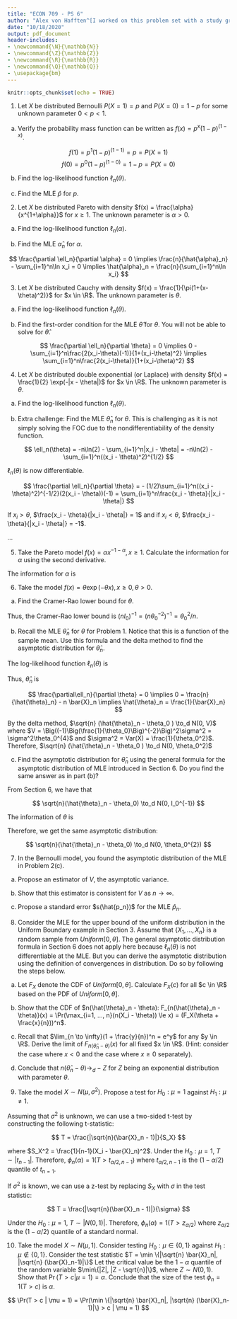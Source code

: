 ```yaml
---
title: "ECON 709 - PS 6"
author: "Alex von Hafften^[I worked on this problem set with a study group of Michael Nattinger, Andrew Smith, and Ryan Mather. I also discussed problems with Emily Case, Sarah Bass, and Danny Edgel.]"
date: "10/18/2020"
output: pdf_document
header-includes:
- \newcommand{\N}{\mathbb{N}}
- \newcommand{\Z}{\mathbb{Z}}
- \newcommand{\R}{\mathbb{R}}
- \newcommand{\Q}{\mathbb{Q}}
- \usepackage{bm}
---
```


```r
knitr::opts_chunk$set(echo = TRUE)
```


1. Let $X$ be distributed Bernoulli $P(X = 1) = p$ and $P(X = 0) = 1-p$ for some unknown parameter $0 < p < 1$.

(a) Verify the probability mass function can be written as $f(x) = p^x (1-p)^{(1-x)}$.

$$
f(1) = p^1 (1-p)^{(1-1)}=p=P(X=1)
$$
$$
f(0) = p^0 (1-p)^{(1-0)}=1-p=P(X=0)
$$

(b) Find the log-likelihood function $\ell_n(\theta)$.

\begin{align*}
\ell_n(\theta) 
&= \sum_{i=1}^n\ln(f(x_i|\theta)) \\
&= \sum_{i=1}^n\ln(p^{x_i} (1-p)^{(1-x_i)}) \\
&= \sum_{i=1}^n [x_i \ln(p)+(1-x_i)\ln (1-p)] \\
&= \ln(p) \sum_{i=1}^n x_i + \ln (1-p)\Big(n-\sum_{i=1}^n x_i\Big)
\end{align*}

(c) Find the MLE $\hat{p}$ for $p$.

\begin{align*}
\frac{\partial \ell_n}{\partial p} &= 0 \\
\frac{\partial}{\partial p}\Bigg[\ln(p) \sum_{i=1}^n x_i + \ln (1-p)\Big(n-\sum_{i=1}^n x_i\Big) \Bigg] &= 0\\ \frac{\sum_{i=1}^n x_i}{p} - \frac{\Big(n-\sum_{i=1}^n x_i\Big)}{1-p} &= 0 \\
\sum_{i=1}^n x_i &= pn-p\sum_{i=1}^n x_i + p\sum_{i=1}^n x_i \\
\hat{p} &= \frac{1}{n}\sum_{i=1}^n x_i\\
\end{align*}

\pagebreak

2. Let $X$ be distributed Pareto with density $f(x) = \frac{\alpha}{x^{1+\alpha}}$ for $x \ge 1$. The unknown parameter is $\alpha > 0$.

(a) Find the log-likelihood function $\ell_n(\alpha)$.

\begin{align*}
\ell_n(\alpha) 
&= \sum_{i=1}^n\ln(f(x_i|\alpha)) \\
&= \sum_{i=1}^n\ln\Bigg(\frac{\alpha}{x_i^{1+\alpha}}\Bigg) \\
&= \sum_{i=1}^n\ln\alpha - \sum_{i=1}^n\ln x_i^{1+\alpha} \\
&= n\ln\alpha - (1+\alpha)\sum_{i=1}^n\ln x_i \\
\end{align*}

(b) Find the MLE $\hat{\alpha}_n$ for $\alpha$.

$$
\frac{\partial \ell_n}{\partial \alpha}  =  0 \implies
\frac{n}{\hat{\alpha}_n} - \sum_{i=1}^n\ln x_i = 0 \implies
\hat{\alpha}_n = \frac{n}{\sum_{i=1}^n\ln x_i}
$$

3. Let $X$ be distributed Cauchy with density $f(x) = \frac{1}{\pi(1+(x-\theta)^2)}$ for $x \in \R$. The unknown parameter is $\theta$.

(a) Find the log-likelihood function $\ell_n(\theta)$.

\begin{align*}
\ell_n(\theta) 
&= \sum_{i=1}^n\ln(f(x_i|\theta)) \\
&= \sum_{i=1}^n\ln\Bigg(\frac{1}{\pi(1+(x_i-\theta)^2)}\Bigg) \\
&=  - \sum_{i=1}^n\ln(\pi) - \sum_{i=1}^n\ln\Big(1+(x_i-\theta)^2\Big) \\
&=  - n \ln(\pi) - \sum_{i=1}^n\ln\Big(1+(x_i-\theta)^2\Big) \\
\end{align*}

(b) Find the first-order condition for the MLE $\hat{\theta}$ for $\theta$.  You will not be able to solve for $\hat{\theta}$.

$$
\frac{\partial \ell_n}{\partial \theta}  =  0 \implies 0 - \sum_{i=1}^n\frac{2(x_i-\theta)(-1)}{1+(x_i-\theta)^2} \implies \sum_{i=1}^n\frac{2(x_i-\theta)}{1+(x_i-\theta)^2}
$$

\pagebreak

4. Let $X$ be distributed double exponential (or Laplace) with density $f(x) = \frac{1}{2} \exp(-|x - \theta|)$ for $x \in \R$. The unknown parameter is $\theta$.

(a) Find the log-likelihood function $\ell_n(\theta)$.

\begin{align*}
\ell_n(\theta) 
&= \sum_{i=1}^n\ln(f(x_i|\theta)) \\
&= \sum_{i=1}^n\ln\Bigg(\frac{1}{2} \exp(-|x_i - \theta|)\Bigg) \\
&= -\sum_{i=1}^n\ln(2) + \sum_{i=1}^n\ln(\exp(-|x_i - \theta|)) \\
&= -n\ln(2) - \sum_{i=1}^n|x_i - \theta| \\
\end{align*}

(b) Extra challenge: Find the MLE $\hat{\theta}_n$ for $\theta$. This is challenging as it is not simply solving the FOC due to the nondifferentiability of the density function.

$$
\ell_n(\theta) = -n\ln(2) - \sum_{i=1}^n|x_i - \theta| = -n\ln(2) - \sum_{i=1}^n((x_i - \theta)^2)^{1/2}
$$

$\ell_n(\theta)$ is now differentiable.

$$
\frac{\partial \ell_n}{\partial \theta} = -  (1/2)\sum_{i=1}^n((x_i - \theta)^2)^{-1/2}(2(x_i - \theta))(-1) = \sum_{i=1}^n\frac{x_i - \theta}{|x_i - \theta|}
$$

If $x_i > \theta$, $\frac{x_i - \theta}{|x_i - \theta|} = 1$ and if $x_i < \theta$, $\frac{x_i - \theta}{|x_i - \theta|} = -1$.

...

\pagebreak

5. Take the Pareto model $f(x) = \alpha x^{-1-\alpha}, x \ge 1$. Calculate the information for $\alpha$ using the second derivative.

The information for $\alpha$ is

\begin{align*}
I_0 
&=-E\Bigg[\frac{\partial^2}{\partial^2\alpha} \log (\alpha X^{-1-\alpha}) \Bigg|_{\alpha = \alpha_0}\Bigg]\\
&= -E\Bigg[\frac{\partial^2}{\partial^2\alpha} (-1-\alpha)(\log \alpha +\log X) \Bigg|_{\alpha = \alpha_0}\Bigg]\\
&= -E\Bigg[\frac{\partial^2}{\partial^2\alpha} (-\log \alpha - \log X - \alpha\log \alpha - \alpha\log X) \Bigg|_{\alpha = \alpha_0}\Bigg]\\
&= -E\Bigg[\frac{\partial}{\partial\alpha} \Big(-\frac{1}{\alpha} - \log \alpha -1- \log X\Big) \Bigg|_{\alpha = \alpha_0}\Bigg]\\
&= -E\Bigg[\frac{1}{\alpha^2} - \frac{1}{\alpha} \Bigg|_{\alpha = \alpha_0}\Bigg]\\
&= \frac{1}{\alpha_0} - \frac{1}{\alpha_0^2}
\end{align*}

6. Take the model $f(x) = \theta \exp(-\theta x), x \ge 0, \theta > 0$.

(a) Find the Cramer-Rao lower bound for $\theta$.

\begin{align*}
I_0
&=-E\Bigg[\frac{\partial^2}{\partial^2\theta} \log (\theta \exp(-\theta X)) \Bigg|_{\theta = \theta_0}\Bigg] \\
&=-E\Bigg[\frac{\partial^2}{\partial^2\theta} \log (\theta)-\theta X  \Bigg|_{\theta = \theta_0}\Bigg] \\
&=-E\Bigg[\frac{\partial}{\partial\theta} \frac{1}{\theta}-\theta  \Bigg|_{\theta = \theta_0}\Bigg] \\
&=-E\Bigg[ -\frac{1}{\theta^2}  \Bigg|_{\theta = \theta_0}\Bigg] \\
&=\frac{1}{\theta_0^2}
\end{align*}

Thus, the Cramer-Rao lower bound is $(nI_0)^{-1} = (n\theta_0^{-2})^{-1}= \theta_0^{2}/n$.

\pagebreak

(b) Recall the MLE $\hat{\theta}_n$ for $\theta$ for Problem 1. Notice that this is a function of the sample mean. Use this formula and the delta method to find the asymptotic distribution for $\hat{\theta}_n$.

The log-likelihood function $\ell_n(\theta)$ is

\begin{align*}
\ell_n(\theta) 
&= \sum_{i=1}^n\ln(f(x_i|\theta))\\
&= \sum_{i=1}^n\ln(\theta \exp(-\theta x_i))\\
&= \sum_{i=1}^n(\ln(\theta) -\theta x_i)\\
&= n\ln(\theta) - \theta \sum_{i=1}^n x_i\\
&= n\ln(\theta) - n\theta \bar{X}_n
\end{align*}

Thus, $\hat{\theta}_n$ is

$$
\frac{\partial\ell_n}{\partial \theta} = 0 \implies 0 = \frac{n}{\hat{\theta}_n} - n \bar{X}_n \implies \hat{\theta}_n = \frac{1}{\bar{X}_n}
$$

By the delta method, $\sqrt{n} (\hat{\theta}_n - \theta_0 ) \to_d N(0, V)$ where $V = \Big((-1)\Big(\frac{1}{\theta_0}\Big)^{-2}\Big)^2\sigma^2 = \sigma^2\theta_0^{4}$ and $\sigma^2 = Var(X) = \frac{1}{\theta_0^2}$. Therefore, $\sqrt{n} (\hat{\theta}_n - \theta_0 ) \to_d N(0, \theta_0^2)$

(c) Find the asymptotic distribution for $\hat{\theta}_n$ using the general formula for the asymptotic distribution of MLE introduced in Section 6. Do you find the same answer as in part (b)?

From Section 6, we have that 

$$
\sqrt{n}(\hat{\theta}_n - \theta_0) \to_d N(0, I_0^{-1})
$$

The information of $\theta$ is 

\begin{align*}
I_0 
&= -E \Bigg[\frac{\partial^2}{\partial^2\theta} \log(\theta \exp(-\theta X))\Bigg|_{\theta = \theta_0}\Bigg]\\
&= -E \Bigg[\frac{\partial^2}{\partial^2\theta} \Big( \log(\theta) -\theta X  \Big) \Bigg|_{\theta = \theta_0}\Bigg]\\
&= -E \Bigg[\frac{\partial}{\partial\theta} \Big( \theta^{-1} - X \Big) \Bigg|_{\theta = \theta_0}\Bigg]\\
&= -E \Bigg[-\theta^{-2} \Bigg|_{\theta = \theta_0}\Bigg] \\
&= \theta_0^{-2}
\end{align*}

Therefore, we get the same asymptotic distribution:

$$
\sqrt{n}(\hat{\theta}_n - \theta_0) \to_d N(0, \theta_0^{2})
$$

\pagebreak

7. In the Bernoulli model, you found the asymptotic distribution of the MLE in Problem 2(c).

(a) Propose an estimator of $V$, the asymptotic variance.



(b) Show that this estimator is consistent for $V$ as $n \to \infty$.



(c) Propose a standard error $s(\hat{p_n})$ for the MLE $\hat{p}_n$.\footnote{Recall that the standard error is supposed to approximate the variance of $\hat{p}_n$, not that of the variance of $\sqrt{n}(\hat{p}_n - p$. What would be a reasonable approximation of the variance of $\hat{p}_n$ once you have a reasonable approximation of the variance of $\sqrt{n}(\hat{p}_n - p)$ from part (b)?}



8. Consider the MLE for the upper bound of the uniform distribution in the Uniform Boundary example in Section 3. Assume that $\{X_1, ..., X_n\}$ is a random sample from $Uniform[0, \theta]$. The general asymptotic distribution formula in Section 6 does not apply here because $\ell_n(\theta)$ is not differentiable at the MLE.  But you can derive the asymptotic distribution using the definition of convergences in distribution. Do so by following the steps below.

(a) Let $F_X$ denote the CDF of $Uniform[0, \theta]$. Calculate $F_X(c)$ for all $c \in \R$ based on the PDF of $Uniform[0, \theta]$.



(b) Show that the CDF of $n(\hat{\theta}_n - \theta): F_{n(\hat{\theta}_n - \theta)}(x) = \Pr(\max_{i=1, ..., n}(n(X_i - \theta)) \le x) = (F_X(\theta + \frac{x}{n}))^n$.



(c) Recall that $\lim_{n \to \infty}(1 + \frac{y}{n})^n  = e^y$ for any $y \in \R$. Derive the limit of $F_{n(\hat{\theta}_n - \theta)}(x)$ for all fixed $x \in \R$. (Hint: consider the case where $x < 0$ and the case where $x \ge 0$ separately).



(d) Conclude that $n(\hat{\theta}_n - \theta) \to_d -Z$ for $Z$ being an exponential distribution with parameter $\theta$.



9. Take the model $X \sim N(\mu, \sigma^2)$. Propose a test for $H_0: \mu = 1$ against $H_1: \mu \neq 1$.

Assuming that $\sigma^2$ is unknown, we can use a two-sided t-test by constructing the following t-statistic:

$$
T = \frac{|\sqrt{n}(\bar{X}_n - 1)|}{S_X}
$$

where $S_X^2 = \frac{1}{n-1}(X_i - \bar{X}_n)^2$.  Under the $H_0: \mu = 1$, $T \sim |t_{n-1}|$.  Therefore, $\phi_n(\alpha) = 1(T > t_{\alpha/2, n-1})$ where $t_{\alpha/2, n-1}$ is the $(1-\alpha/2)$ quantile of $t_{n=1}$.

If $\sigma^2$ is known, we can use a z-test by replacing $S_X$ with $\sigma$ in the test statistic:

$$
T = \frac{|\sqrt{n}(\bar{X}_n - 1)|}{\sigma}
$$

Under the $H_0: \mu = 1$, $T \sim |N(0,1)|$. Therefore, $\phi_n(\alpha) = 1(T > z_{\alpha/2})$ where $z_{\alpha/2}$ is the $(1-\alpha/2)$ quantile of a standard normal.

10. Take the model $X \sim N(\mu, 1)$. Consider testing $H_0 : \mu \in \{0, 1\}$ against $H_1 : \mu \notin \{0, 1\}$. Consider the test statistic $T = \min \{|\sqrt{n} \bar{X}_n|, |\sqrt{n} (\bar{X}_n-1)|\}$ Let the critical value be the $1 - \alpha$ quantile of the random variable $\min\{|Z|, |Z - \sqrt{n}|\}$, where $Z \sim N(0, 1)$. Show that $\Pr(T > c | \mu = 1) = \alpha$. Conclude that the size of the test $\phi_n = 1(T > c)$ is $\alpha$.\footnote{Use the fact that $Z$ and $-Z$ have the same distribution. This is an example where the null distribution is the same under different points in a composite null. The test $\phi_n = 1(T > c)$ is called a similar test because $\inf_{\theta_0 \in \Theta_0} \Pr(T > c | \theta = \theta_0) = \sup_{\theta_0 \in \Theta_0} \Pr(T > c | \theta = \theta_0)$.}



$$
\Pr(T > c | \mu = 1) 
= \Pr(\min \{|\sqrt{n} \bar{X}_n|, |\sqrt{n} (\bar{X}_n-1)|\} > c | \mu = 1)
$$

